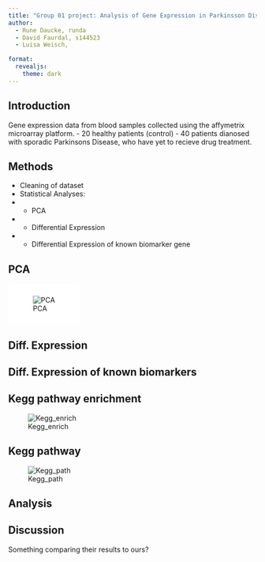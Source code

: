 ```yaml
---
title: "Group 01 project: Analysis of Gene Expression in Parkinsson Disease"
author: 
  - Rune Daucke, runda
  - David Faurdal, s144523
  - Luisa Weisch,

format:
  revealjs:
    theme: dark
---
```



## Introduction

Gene expression data from blood samples collected using the affymetrix microarray platform. - 20 healthy patients (control) - 40 patients dianosed with sporadic Parkinsons Disease, who have yet to recieve drug treatment.

## Methods

-   Cleaning of dataset
-   Statistical Analyses:
-   
    -   PCA
-   
    -   Differential Expression
-   
    -   Differential Expression of known biomarker gene

## PCA

<div style="background-color: white; padding: 10px; display: inline-block;">
  ![PCA](../results/05_PCA_plot.png)
</div>

## Diff. Expression

## Diff. Expression of known biomarkers

## Kegg pathway enrichment

![Kegg_enrich](../results/08_kegg_enrichment.png)

## Kegg pathway

![Kegg_path](../results/08_hsa00140.pathview.png)

## Analysis

## Discussion

Something comparing their results to ours?
